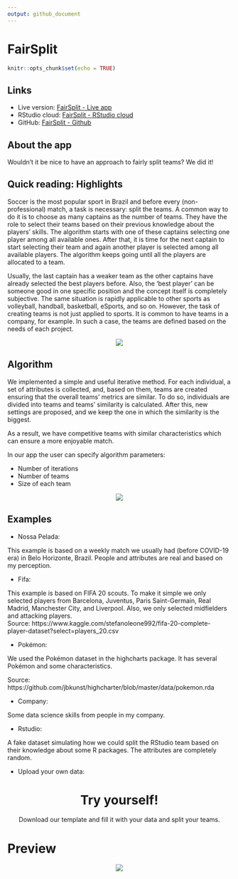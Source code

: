 ```yaml
---
output: github_document
---
```


# FairSplit

```r
knitr::opts_chunk$set(echo = TRUE)
```

## Links

+ Live version: [FairSplit - Live app](https://voronoys.shinyapps.io/fairsplit/)
+ RStudio cloud: [FairSplit - RStudio cloud](https://rstudio.cloud/project/2544357)
+ GitHub: [FairSplit - Github](https://github.com/voronoys/fairsplit)

## About the app

Wouldn't it be nice to have an approach to fairly split teams? We did it!

## Quick reading: Highlights

Soccer is the most popular sport in Brazil and before every (non-professional)
match, a task is necessary: split the teams.  A common way to do it is to choose
as many captains as the number of teams. They have the role to select their
teams based on their previous knowledge about the players' skills. The algorithm
starts with one of these captains selecting one player among all available
ones. After that, it is time for the next captain to start selecting their team
and again another player is selected among all available players. The algorithm
keeps going until all the players are allocated to a team.

Usually, the last captain has a weaker team as the other captains have already
selected the best players before.  Also, the 'best player' can be someone good
in one specific position and the concept itself is completely subjective.  The
same situation is rapidly applicable to other sports as volleyball, handball,
basketball, eSports, and so on. However, the task of creating teams is not just
applied to sports. It is common to have teams in a company, for example. In such
a case, the teams are defined based on the needs of each project.

<center>
  <img src="docs/radar.png"></img>
</center>

## Algorithm

We implemented a simple and useful iterative method. For each individual, a set
of attributes is collected, and, based on them, teams are created ensuring that
the overall teams’ metrics are similar. To do so, individuals are divided into
teams and teams’ similarity is calculated. After this, new settings are proposed,
and we keep the one in which the similarity is the biggest.

As a result, we have competitive teams with similar characteristics which can
ensure a more enjoyable match.

In our app the user can specify algorithm parameters:

- Number of iterations
- Number of teams 
- Size of each team

<center>
  <img src="docs/f_obj.png"></img>
</center>

## Examples

- Nossa Pelada: 

This example is based on a weekly match we usually had (before COVID-19 era)
in Belo Horizonte, Brazil. People and attributes are real and based on my
perception.

- Fifa:

This example is based on FIFA 20 scouts. To make it simple we only selected
players from Barcelona, Juventus, Paris Saint-Germain, Real Madrid, Manchester
City, and Liverpool. Also, we only selected midfielders and attacking players.
<br> 
Source: https://www.kaggle.com/stefanoleone992/fifa-20-complete-player-dataset?select=players_20.csv

- Pokémon:

We used the Pokémon dataset in the highcharts package. It has several Pokémon
and some characteristics.

Source: https://github.com/jbkunst/highcharter/blob/master/data/pokemon.rda

- Company:

Some data science skills from people in my company. 

- Rstudio:

A fake dataset simulating how we could split the RStudio team based on their
knowledge about some R packages. The attributes are completely random.

- Upload your own data:

<center>
<h1>Try yourself!</h1>
Download our template and fill it with your data and split your teams.
</center>

# Preview

<center>
  <img src="docs/video.gif"></img>
</center>
